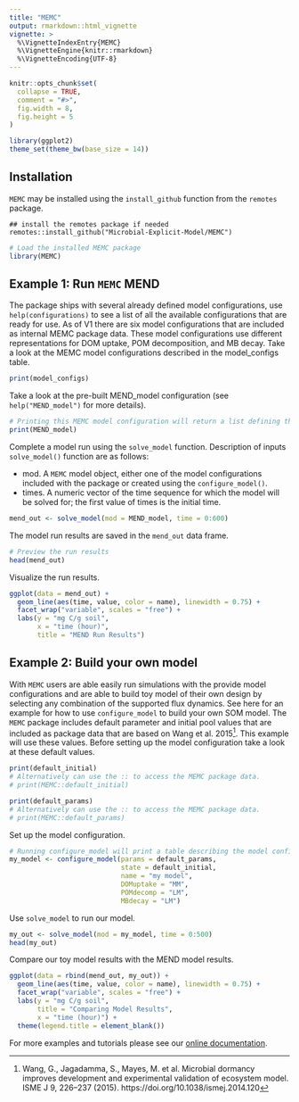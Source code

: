 ```yaml
---
title: "MEMC"
output: rmarkdown::html_vignette
vignette: >
  %\VignetteIndexEntry{MEMC}
  %\VignetteEngine{knitr::rmarkdown}
  %\VignetteEncoding{UTF-8}
---
```


```r
knitr::opts_chunk$set(
  collapse = TRUE,
  comment = "#>", 
  fig.width = 8, 
  fig.height = 5
)

library(ggplot2)
theme_set(theme_bw(base_size = 14))
```

## Installation

`MEMC` may be installed using the `install_github` function from the `remotes` package. 

```
## install the remotes package if needed
remotes::install_github("Microbial-Explicit-Model/MEMC") 
````

```r
# Load the installed MEMC package
library(MEMC)
```

## Example 1: Run `MEMC` MEND 

The package ships with several already defined model configurations, use `help(configurations)` to see a list of all the available configurations that are ready for use. As of V1 there are six model configurations that are included as internal MEMC package data. These model configurations use different representations for DOM uptake, POM decomposition, and MB decay. Take a look at the MEMC model configurations described in the model_configs table. 

```r
print(model_configs)
```

Take a look at the pre-built MEND_model configuration (see `help("MEND_model")` for more details).

```r
# Printing this MEMC model configuration will return a list defining the run name, a table of the flux dynamics, parameter values, and initial SOM pool sizes. 
print(MEND_model)
```

Complete a model run using the `solve_model` function. Description of inputs `solve_model()` function are as follows: 

* mod. A `MEMC` model object, either one of the model configurations included with the package or created using the `configure_model()`. 
* times. A numeric vector of the time sequence for which the model will be solved for; the first value of times is the initial time. 



```r
mend_out <- solve_model(mod = MEND_model, time = 0:600)
```

The model run results are saved in the `mend_out` data frame. 

```r
# Preview the run results
head(mend_out)
```

Visualize the run results.

```r
ggplot(data = mend_out) + 
  geom_line(aes(time, value, color = name), linewidth = 0.75) + 
  facet_wrap("variable", scales = "free") + 
  labs(y = "mg C/g soil", 
       x = "time (hour)", 
       title = "MEND Run Results")
```


## Example 2: Build your own model 

With `MEMC` users are able easily run simulations with the provide model configurations and are able to build toy model of their own design by selecting any combination of the supported flux dynamics. See here for an example for how to use `configure_model` to build your own SOM model. The `MEMC` package includes default parameter and initial pool values that are included as package data that are based on Wang et al. 2015^[Wang, G., Jagadamma, S., Mayes, M. et al. Microbial dormancy improves development and experimental validation of ecosystem model. ISME J 9, 226–237 (2015). https://doi.org/10.1038/ismej.2014.120]. This example will use these values. Before setting up the model configuration take a look at these default values. 


```r
print(default_initial)
# Alternatively can use the :: to access the MEMC package data. 
# print(MEMC::default_initial)
```


```r
print(default_params)
# Alternatively can use the :: to access the MEMC package data. 
# print(MEMC::default_params)
```

Set up the model configuration. 

```r
# Running configure_model will print a table describing the model configuration. 
my_model <- configure_model(params = default_params, 
                            state = default_initial, 
                            name = "my model", 
                            DOMuptake = "MM", 
                            POMdecomp = "LM", 
                            MBdecay = "LM")
```


Use `solve_model` to run our model. 

```r
my_out <- solve_model(mod = my_model, time = 0:500)
head(my_out)
```


Compare our toy model results with the MEND model results. 


```r
ggplot(data = rbind(mend_out, my_out)) + 
  geom_line(aes(time, value, color = name), linewidth = 0.75) + 
  facet_wrap("variable", scales = "free") + 
  labs(y = "mg C/g soil", 
       title = "Comparing Model Results", 
       x = "time (hour)") +
  theme(legend.title = element_blank())
```


For more examples and tutorials please see our [online documentation](https://microbial-explicit-model.github.io/MEMC/).


